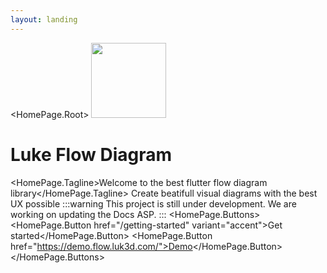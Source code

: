 ```yaml
---
layout: landing
---
```


<HomePage.Root>
  <img src="/white_icon.png" width="120px" />
  # Luke Flow Diagram
  <HomePage.Tagline>Welcome to the best flutter flow diagram library</HomePage.Tagline>
  Create beatifull visual diagrams with the best UX possible
  :::warning 
  This project is still under development. We are working on updating the Docs ASP.
  :::
  <HomePage.Buttons>
    <HomePage.Button href="/getting-started" variant="accent">Get started</HomePage.Button>
    <HomePage.Button href="https://demo.flow.luk3d.com/">Demo</HomePage.Button>
  </HomePage.Buttons>

  <div data-title="Preview" style={{
    width: '100%',
  }}>
    <Demo url='/adding-nodes' />
  </div>
</HomePage.Root>